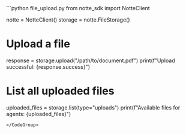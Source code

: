 <CodeGroup>
```python file_upload.py
from notte_sdk import NotteClient

notte = NotteClient()
storage = notte.FileStorage()

# Upload a file
response = storage.upload("/path/to/document.pdf")
print(f"Upload successful: {response.success}")

# List all uploaded files
uploaded_files = storage.list(type="uploads")
print(f"Available files for agents: {uploaded_files}")
```
</CodeGroup>
